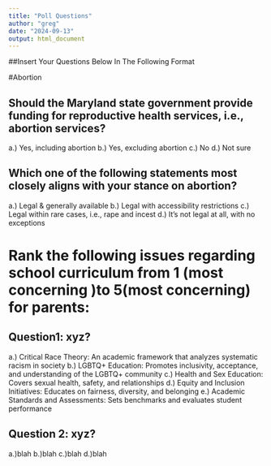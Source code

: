 ```yaml
---
title: "Poll Questions"
author: "greg"
date: "2024-09-13"
output: html_document
---
```


##Insert Your Questions Below In The Following Format

#Abortion

## Should the Maryland state government provide funding for reproductive health services, i.e., abortion services?
a.) Yes, including abortion
b.) Yes, excluding abortion
c.) No
d.) Not sure

## Which one of the following statements most closely aligns with your stance on abortion?
a.) Legal & generally available
b.) Legal with accessibility restrictions
c.) Legal within rare cases, i.e., rape and incest
d.) It's not legal at all, with no exceptions

# Rank the following issues regarding school curriculum from 1 (most concerning )to 5(most concerning) for parents:

## Question1: xyz?
a.) Critical Race Theory: An academic framework that analyzes systematic racism in society
b.) LGBTQ+ Education: Promotes inclusivity, acceptance, and understanding of the LGBTQ+ community
c.) Health and Sex Education: Covers sexual health, safety, and relationships
d.) Equity and Inclusion Initiatives: Educates on fairness, diversity, and belonging
e.) Academic Standards and Assessments: Sets benchmarks and evaluates student performance

## Question 2: xyz?
a.)blah
b.)blah
c.)blah
d.)blah